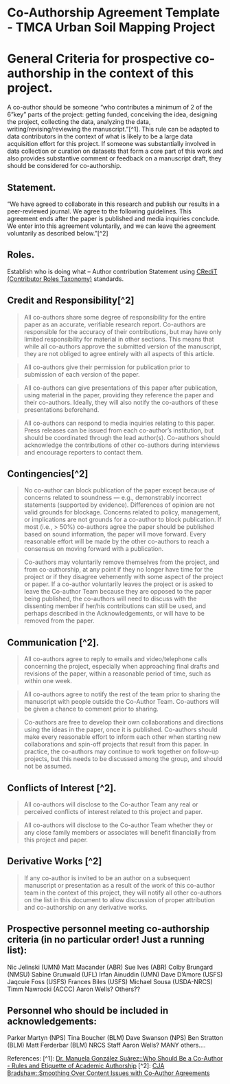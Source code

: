 # Co-Authorship Agreement Template - TMCA Urban Soil Mapping Project

# General Criteria for prospective co-authorship in the context of this project.

A co-author should be someone "who contributes a minimum of 2 of the 6 "key" parts of the project: getting funded, conceiving the idea, designing the project, collecting the data, analyzing the data, writing/revising/reviewing the manuscript."\[\^1\]. This rule can be adapted to data contributors in the context of what is likely to be a large data acquisition effort for this project. If someone was substantially involved in data collection or curation on datasets that form a core part of this work and also provides substantive comment or feedback on a manuscript draft, they should be considered for co-authorship.

## Statement.

"We have agreed to collaborate in this research and publish our results in a peer-reviewed journal. We agree to the following guidelines. This agreement ends after the paper is published and media inquiries conclude. We enter into this agreement voluntarily, and we can leave the agreement voluntarily as described below."\[\^2\]

## Roles.

Establish who is doing what -- Author contribution Statement using [CRediT (Contributor Roles Taxonomy)](https://credit.niso.org) standards.

## Credit and Responsibility\[\^2\]

> All co-authors share some degree of responsibility for the entire paper as an accurate, verifiable research report. Co-authors are responsible for the accuracy of their contributions, but may have only limited responsibility for material in other sections. This means that while all co-authors approve the submitted version of the manuscript, they are not obliged to agree entirely with all aspects of this article.

> All co-authors give their permission for publication prior to submission of each version of the paper.

> All co-authors can give presentations of this paper after publication, using material in the paper, providing they reference the paper and their co-authors. Ideally, they will also notify the co-authors of these presentations beforehand.

> All co-authors can respond to media inquiries relating to this paper. Press releases can be issued from each co-author's institution, but should be coordinated through the lead author(s). Co-authors should acknowledge the contributions of other co-authors during interviews and encourage reporters to contact them.

## Contingencies\[\^2\]

> No co-author can block publication of the paper except because of concerns related to soundness --- e.g., demonstrably incorrect statements (supported by evidence). Differences of opinion are not valid grounds for blockage. Concerns related to policy, management, or implications are not grounds for a co-author to block publication. If most (i.e., \> 50%) co-authors agree the paper should be published based on sound information, the paper will move forward. Every reasonable effort will be made by the other co-authors to reach a consensus on moving forward with a publication.

> Co-authors may voluntarily remove themselves from the project, and from co-authorship, at any point if they no longer have time for the project or if they disagree vehemently with some aspect of the project or paper. If a co-author voluntarily leaves the project or is asked to leave the Co-author Team because they are opposed to the paper being published, the co-authors will need to discuss with the dissenting member if her/his contributions can still be used, and perhaps described in the Acknowledgements, or will have to be removed from the paper.

## Communication \[\^2\].

> All co-authors agree to reply to emails and video/telephone calls concerning the project, especially when approaching final drafts and revisions of the paper, within a reasonable period of time, such as within one week.

> All co-authors agree to notify the rest of the team prior to sharing the manuscript with people outside the Co-Author Team. Co-authors will be given a chance to comment prior to sharing.

> Co-authors are free to develop their own collaborations and directions using the ideas in the paper, once it is published. Co-authors should make every reasonable effort to inform each other when starting new collaborations and spin-off projects that result from this paper. In practice, the co-authors may continue to work together on follow-up projects, but this needs to be discussed among the group, and should not be assumed.

## Conflicts of Interest \[\^2\].

> All co-authors will disclose to the Co-author Team any real or perceived conflicts of interest related to this project and paper.

> All co-authors will disclose to the Co-author Team whether they or any close family members or associates will benefit financially from this project and paper.

## Derivative Works \[\^2\]

> If any co-author is invited to be an author on a subsequent manuscript or presentation as a result of the work of this co-author team in the context of this project, they will notify all other co-authors on the list in this document to allow discussion of proper attribution and co-authorship on any derivative works.

## Prospective personnel meeting co-authorship criteria (in no particular order! Just a running list):

Nic Jelinski (UMN) Matt Macander (ABR) Sue Ives (ABR) Colby Brungard (NMSU) Sabine Grunwald (UFL) Irfan Ainuddin (UMN) Dave D'Amore (USFS) Jaqcuie Foss (USFS) Frances Biles (USFS) Michael Sousa (USDA-NRCS) Timm Nawrocki (ACCC) Aaron Wells? Others??

## Personnel who should be included in acknowledgements:

Parker Martyn (NPS) Tina Boucher (BLM) Dave Swanson (NPS) Ben Stratton (BLM) Matt Ferderbar (BLM) NRCS Staff Aaron Wells? MANY others....

References: \[\^1\]: [Dr. Manuela González Suárez::Who Should Be a Co-Author - Rules and Etiquette of Academic Authorship](https://ramblingsofanecologa.wordpress.com/2020/11/10/who-should-be-a-co-author-rules-and-etiquette-of-academic-authorship/#:~:text=My%20rule%20has%20been%20that,the%20data%2C%20writing%20the%20manuscript) \[\^2\]: [CJA Bradshaw::Smoothing Over Content Issues with Co-Author Agreements](https://conservationbytes.com/2021/10/07/smoothing-over-content-issues-with-co-author-agreements)
